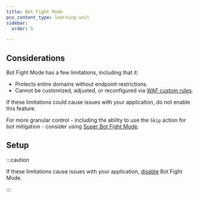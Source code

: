```yaml
---
title: Bot Fight Mode
pcx_content_type: learning-unit
sidebar:
  order: 5

---
```



<Render file="bot-fight-mode-definition" product="bots" />

## Considerations

Bot Fight Mode has a few limitations, including that it:

* Protects entire domains without endpoint restrictions.
* Cannot be customized, adjusted, or reconfigured via [WAF custom rules](/learning-paths/get-started-free/security/security-settings/).

If these limitations could cause issues with your application, do not enable this feature.

For more granular control - including the ability to use the `Skip` action for bot mitigation - consider using [Super Bot Fight Mode](/bots/get-started/super-bot-fight-mode/).

## Setup

<Render file="bot-fight-mode-enable" product="bots" />

:::caution


If these limitations cause issues with your application, [disable](/bots/get-started/bot-fight-mode/#disable-bot-fight-mode) Bot Fight Mode.


:::
